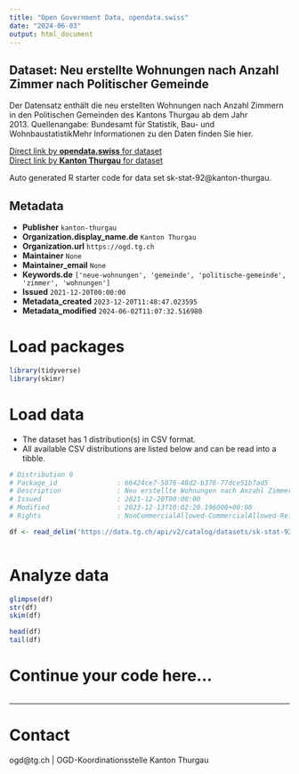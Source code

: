 ```yaml
---
title: "Open Government Data, opendata.swiss"
date: "2024-06-03"
output: html_document
---
```


## Dataset: Neu erstellte Wohnungen nach Anzahl Zimmer nach Politischer Gemeinde

Der Datensatz enthält die neu erstellten Wohnungen nach Anzahl Zimmern in den Politischen Gemeinden des Kantons Thurgau ab dem Jahr 2013. Quellenangabe: Bundesamt für Statistik, Bau- und WohnbaustatistikMehr Informationen zu den Daten finden Sie hier.

[Direct link by **opendata.swiss** for dataset](https://opendata.swiss/de/dataset/neu-erstellte-wohnungen-nach-anzahl-zimmer-nach-politischer-gemeinde)<br>
[Direct link by **Kanton Thurgau** for dataset](https://data.tg.ch/explore/dataset/sk-stat-92/)

Auto generated R starter code for data set sk-stat-92@kanton-thurgau.

## Metadata

- **Publisher** `kanton-thurgau`
- **Organization.display_name.de** `Kanton Thurgau`
- **Organization.url** `https://ogd.tg.ch`
- **Maintainer** `None`
- **Maintainer_email** `None`
- **Keywords.de** `['neue-wohnungen', 'gemeinde', 'politische-gemeinde', 'zimmer', 'wohnungen']`
- **Issued** `2021-12-20T00:00:00`
- **Metadata_created** `2023-12-20T11:48:47.023595`
- **Metadata_modified** `2024-06-02T11:07:32.516980`


# Load packages

```r

library(tidyverse)
library(skimr)

```

# Load data

-   The dataset has 1 distribution(s) in CSV format.
-   All available CSV distributions are listed below and can be read into a tibble.

```r

# Distribution 0
# Package_id               : 66424ce7-5876-48d2-b376-77dce51b7ad5
# Description              : Neu erstellte Wohnungen nach Anzahl Zimmer nach Politischer Gemeinde (csv)
# Issued                   : 2021-12-20T00:00:00
# Modified                 : 2023-12-13T10:02:20.196000+00:00
# Rights                   : NonCommercialAllowed-CommercialAllowed-ReferenceRequired

df <- read_delim('https://data.tg.ch/api/v2/catalog/datasets/sk-stat-92/exports/csv')



```

# Analyze data

```r

glimpse(df)
str(df)
skim(df)

head(df)
tail(df)

```

# Continue your code here...

```r

```

------------------------------------------------------------------------

# Contact

ogd@tg.ch | OGD-Koordinationsstelle Kanton Thurgau
